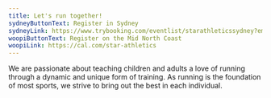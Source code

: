 ```yaml
---
title: Let's run together!
sydneyButtonText: Register in Sydney
sydneyLink: https://www.trybooking.com/eventlist/starathleticssydney?embed
woopiButtonText: Register on the Mid North Coast
woopiLink: https://cal.com/star-athletics
---
```

We are passionate about teaching children and adults a love of running through a dynamic and unique form of training. As running is the foundation of most sports, we strive to bring out the best in each individual.
